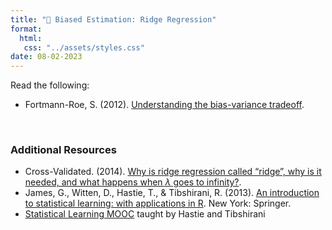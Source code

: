 ```yaml
---
title: "📖 Biased Estimation: Ridge Regression"
format:
  html:
   css: "../assets/styles.css"
date: 08-02-2023
---
```



Read the following:

- Fortmann-Roe, S. (2012). [Understanding the bias-variance tradeoff](http://scott.fortmann-roe.com/docs/BiasVariance.html).

<br />


### Additional Resources

- Cross-Validated. (2014). [Why is ridge regression called "ridge", why is it needed, and what happens when $\lambda$ goes to infinity?](https://stats.stackexchange.com/questions/151304/why-is-ridge-regression-called-ridge-why-is-it-needed-and-what-happens-when).
- James, G., Witten, D., Hastie, T., &amp; Tibshirani, R. (2013). [An introduction to statistical learning: with applications in R](https://www-bcf.usc.edu/~gareth/ISL/). New York: Springer.
- [Statistical Learning MOOC](https://lagunita.stanford.edu/courses/HumanitiesSciences/StatLearning/Winter2016/about) taught by Hastie and Tibshirani





